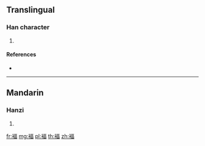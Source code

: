 {{character info/new}}
==Translingual==

===Han character===
{{Han char|rn=145|rad=衣|as=09|sn=15|four=31266|canj=LMRW}}

# {{defn|Han|sort=衣09}}

====References====
* {{Han ref|kx=1121.040|dkj=34439|dj=1588.190|hdz=53102.010|uh=8914|ud=35092|bh=E7C4|bd=59332}}

----

==Mandarin==

===Hanzi===
{{cmn-hanzi|pin=[[fù]] ([[fu4]])|wg=fu<sup>4</sup>}}

# {{defn|lang=cmn|sort=衣09}}

[[fr:褔]]
[[mg:褔]]
[[pl:褔]]
[[th:褔]]
[[zh:褔]]